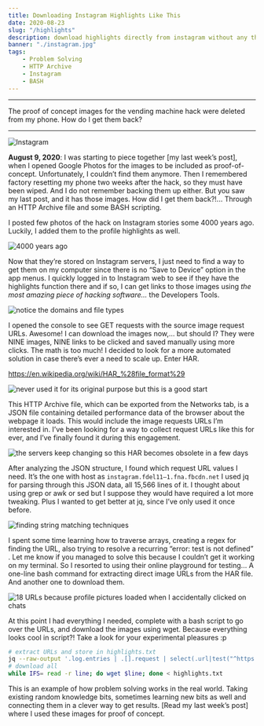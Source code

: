 ```yaml
---
title: Downloading Instagram Highlights Like This
date: 2020-08-23
slug: "/highlights"
description: download highlights directly from instagram without any third party code 
banner: "./instagram.jpg"
tags: 
    - Problem Solving
    - HTTP Archive
    - Instagram
    - BASH
---
```

---

The proof of concept images for the vending machine hack were deleted from my phone. How do I get them back? 

---
![Instagram](./instagram.jpg)

**August 9, 2020**: I was starting to piece together [my last week’s post], when I opened Google Photos for the images to be included as proof-of-concept. Unfortunately, I couldn’t find them anymore. Then I remembered factory resetting my phone two weeks after the hack, so they must have been wiped. And I do not remember backing them up either. But you saw my last post, and it has those images. How did I get them back?!... Through an HTTP Archive file and some BASH scripting.

I posted few photos of the hack on Instagram stories some 4000 years ago. Luckily, I added them to the profile highlights as well.

![4000 years ago](highlights.png)

Now that they’re stored on Instagram servers, I just need to find a way to get them on my computer since there is no “Save to Device” option in the app menus. I quickly logged in to Instagram web to see if they have the highlights function there and if so, I can get links to those images using *the most amazing piece of hacking software...* the Developers Tools.

![notice the domains and file types](./network.png)

I opened the console to see GET requests with the source image request URLs. Awesome! I can download the images now,… but should I? They were NINE images, NINE links to be clicked and saved manually using more clicks. The math is too much! I decided to look for a more automated solution in case there’s ever a need to scale up. Enter HAR.

https://en.wikipedia.org/wiki/HAR_%28file_format%29

![never used it for its original purpose but this is a good start](./save.png)

This HTTP Archive file, which can be exported from the Networks tab, is a JSON file containing detailed performance data of the browser about the webpage it loads. This would include the image requests URLs I’m interested in. I’ve been looking for a way to collect request URLs like this for ever, and I’ve finally found it during this engagement.

![the servers keep changing so this HAR becomes obsolete in a few days](json.png)

After analyzing the JSON structure, I found which request URL values I need. It’s the one with host as `instagram.fdel11–1.fna.fbcdn.net` I used jq for parsing through this JSON data, all 15,566 lines of it. I thought about using grep or awk or sed but I suppose they would have required a lot more tweaking. Plus I wanted to get better at jq, since I’ve only used it once before.

![finding string matching techniques](./string-matching.png)

I spent some time learning how to traverse arrays, creating a regex for finding the URL, also trying to resolve a recurring “error: test is not defined” . Let me know if you managed to solve this because I couldn’t get it working on my terminal. So I resorted to using their online playground for testing... A one-line bash command for extracting direct image URLs from the HAR file. And another one to download them.

![18 URLs because profile pictures loaded when I accidentally clicked on chats](./jqplay.png)

At this point I had everything I needed, complete with a bash script to go over the URLs, and download the images using wget. Because everything looks cool in script?! Take a look for your experimental pleasures :p

```bash
# extract URLs and store in highlights.txt
jq --raw-output '.log.entries | .[].request | select(.url|test("^https://instagram.fdel*")) .url' stories.har > highlights.txt
# download all
while IFS= read -r line; do wget $line; done < highlights.txt
```
This is an example of how problem solving works in the real world. Taking existing random knowledge bits, sometimes learning new bits as well and connecting them in a clever way to get results. [Read my last week’s post] where I used these images for proof of concept.